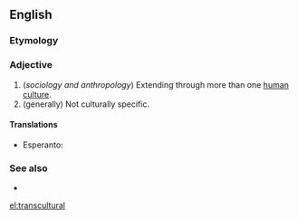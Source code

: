 ==English==

===Etymology===
{{prefix|en|trans|cultural}}

===Adjective===
{{head|en|adjective}}

# (''sociology and anthropology'') Extending through more than one [[human]] [[culture]].
# (generally) Not culturally specific.

====Translations====
{{trans-top|extending through more than one human culture}}
{{trans-mid}}
{{trans-bottom}}

{{trans-top|not culturally specific}}
{{trans-mid}}
{{trans-bottom}}

{{checktrans-top}}
* Esperanto: {{t-check|eo|transkultura}}
{{trans-mid}}
{{trans-bottom}}

===See also===
* {{l|en|multicultural}}

[[el:transcultural]]